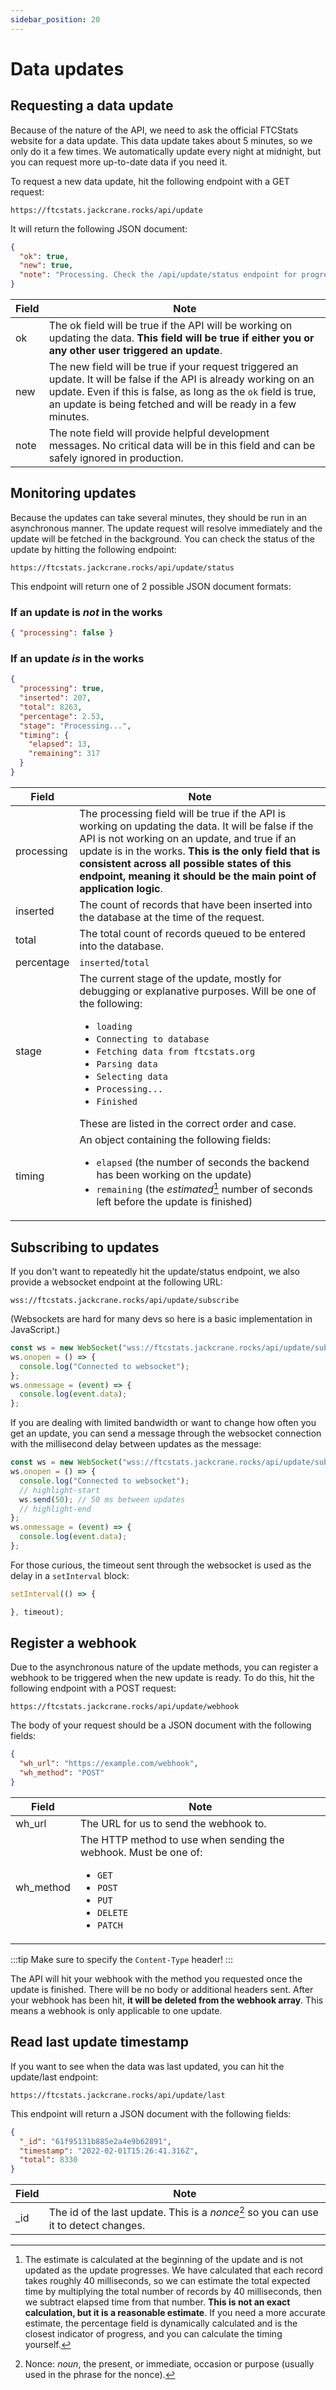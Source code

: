 ```yaml
---
sidebar_position: 20
---
```


# Data updates

## Requesting a data update

Because of the nature of the API, we need to ask the official FTCStats website for a data update. This data update takes about 5 minutes, so we only do it a few times. We automatically update every night at midnight, but you can request more up-to-date data if you need it.

To request a new data update, hit the following endpoint with a GET request:

```
https://ftcstats.jackcrane.rocks/api/update
```

It will return the following JSON document:

```json
{
  "ok": true,
  "new": true,
  "note": "Processing. Check the /api/update/status endpoint for progress."
}
```

| Field | Note                                                                                                                                                                                                                                                  |
| ----- | ----------------------------------------------------------------------------------------------------------------------------------------------------------------------------------------------------------------------------------------------------- |
| ok    | The ok field will be true if the API will be working on updating the data. **This field will be true if either you or any other user triggered an update**.                                                                                           |
| new   | The new field will be true if your request triggered an update. It will be false if the API is already working on an update. Even if this is false, as long as the `ok` field is true, an update is being fetched and will be ready in a few minutes. |
| note  | The note field will provide helpful development messages. No critical data will be in this field and can be safely ignored in production.                                                                                                             |

## Monitoring updates

Because the updates can take several minutes, they should be run in an asynchronous manner. The update request will resolve immediately and the update will be fetched in the background. You can check the status of the update by hitting the following endpoint:

```
https://ftcstats.jackcrane.rocks/api/update/status
```

This endpoint will return one of 2 possible JSON document formats:

### If an update is _not_ in the works

```json
{ "processing": false }
```

### If an update _is_ in the works

```json
{
  "processing": true,
  "inserted": 207,
  "total": 8263,
  "percentage": 2.53,
  "stage": "Processing...",
  "timing": {
    "elapsed": 13,
    "remaining": 317
  }
}
```

<!-- prettier-ignore -->
| Field | Note|
| ---- | ---- |
| processing | The processing field will be true if the API is working on updating the data. It will be false if the API is not working on an update, and true if an update is in the works. **This is the only field that is consistent across all possible states of this endpoint, meaning it should be the main point of application logic**. |
| inserted| The count of records that have been inserted into the database at the time of the request. |
| total | The total count of records queued to be entered into the database. |
| percentage | `inserted`/`total` |
| stage | The current stage of the update, mostly for debugging or explanative purposes. Will be one of the following: <ul><li>`loading`</li><li>`Connecting to database`</li><li>`Fetching data from ftcstats.org`</li><li>`Parsing data`</li><li>`Selecting data`</li><li>`Processing...`</li><li>`Finished`</li></ul> These are listed in the correct order and case.|
| timing | An object containing the following fields: <ul><li>`elapsed` (the number of seconds the backend has been working on the update)</li><li> `remaining` (the _estimated_[^1] number of seconds left before the update is finished)</li></ul> |

[^1]: The estimate is calculated at the beginning of the update and is not updated as the update progresses. We have calculated that each record takes roughly 40 milliseconds, so we can estimate the total expected time by multiplying the total number of records by 40 milliseconds, then we subtract elapsed time from that number. **This is not an exact calculation, but it is a reasonable estimate**. If you need a more accurate estimate, the percentage field is dynamically calculated and is the closest indicator of progress, and you can calculate the timing yourself.

## Subscribing to updates

If you don't want to repeatedly hit the update/status endpoint, we also provide a websocket endpoint at the following URL:

```
wss://ftcstats.jackcrane.rocks/api/update/subscribe
```

(Websockets are hard for many devs so here is a basic implementation in JavaScript.)

```javascript
const ws = new WebSocket("wss://ftcstats.jackcrane.rocks/api/update/subscribe");
ws.onopen = () => {
  console.log("Connected to websocket");
};
ws.onmessage = (event) => {
  console.log(event.data);
};
```

If you are dealing with limited bandwidth or want to change how often you get an update, you can send a message through the websocket connection with the millisecond delay between updates as the message:

```javascript
const ws = new WebSocket("wss://ftcstats.jackcrane.rocks/api/update/subscribe");
ws.onopen = () => {
  console.log("Connected to websocket");
  // highlight-start
  ws.send(50); // 50 ms between updates
  // highlight-end
};
ws.onmessage = (event) => {
  console.log(event.data);
};
```

For those curious, the timeout sent through the websocket is used as the delay in a `setInterval` block:

<!-- prettier-ignore -->
```javascript
setInterval(() => {

}, timeout);
```

## Register a webhook

Due to the asynchronous nature of the update methods, you can register a webhook to be triggered when the new update is ready. To do this, hit the following endpoint with a POST request:

```
https://ftcstats.jackcrane.rocks/api/update/webhook
```

The body of your request should be a JSON document with the following fields:

```json
{
  "wh_url": "https://example.com/webhook",
  "wh_method": "POST"
}
```

<!-- prettier-ignore -->
| Field  | Note |
| ---- | ---- |
| wh_url | The URL for us to send the webhook to. |
| wh_method | The HTTP method to use when sending the webhook. Must be one of: <ul><li>`GET`</li><li>`POST`</li><li>`PUT`</li><li>`DELETE`</li><li>`PATCH`</li></ul> |

:::tip
Make sure to specify the `Content-Type` header!
:::

The API will hit your webhook with the method you requested once the update is finished. There will be no body or additional headers sent. After your webhook has been hit, **it will be deleted from the webhook array**. This means a webhook is only applicable to one update.

## Read last update timestamp

If you want to see when the data was last updated, you can hit the update/last endpoint:

```
https://ftcstats.jackcrane.rocks/api/update/last
```

This endpoint will return a JSON document with the following fields:

```json
{
  "_id": "61f95131b885e2a4e9b62891",
  "timestamp": "2022-02-01T15:26:41.316Z",
  "total": 8330
}
```

<!-- prettier-ignore -->
| Field | Note |
| ---- | ---- |
| _id | The id of the last update. This is a *nonce*[^2] so you can use it to detect changes. |

[^2]: Nonce: _noun_, the present, or immediate, occasion or purpose (usually used in the phrase for the nonce).
